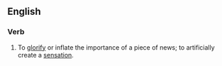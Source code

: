 ==English==

===Verb===
{{en-verb|sensationalises|sensationalising|sensationalised}}

# {{UK}} To [[glorify]] or inflate the importance of a piece of news; to artificially create a [[sensation]].